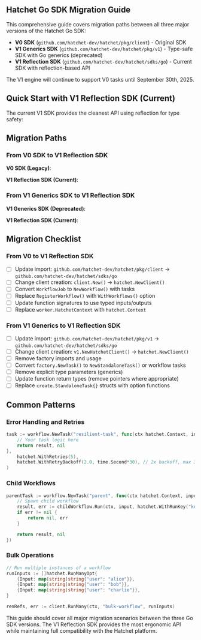 
## Hatchet Go SDK Migration Guide

This comprehensive guide covers migration paths between all three major versions of the Hatchet Go SDK:

- **V0 SDK** (`github.com/hatchet-dev/hatchet/pkg/client`) - Original SDK
- **V1 Generics SDK** (`github.com/hatchet-dev/hatchet/pkg/v1`) - Type-safe SDK with Go generics (deprecated)
- **V1 Reflection SDK** (`github.com/hatchet-dev/hatchet/sdks/go`) - Current SDK with reflection-based API

<Callout type="info">
  The V1 engine will continue to support V0 tasks until September 30th, 2025.
</Callout>

## Quick Start with V1 Reflection SDK (Current)

The current V1 SDK provides the cleanest API using reflection for type safety:

<Snippet src={snippets.go.sdk_migration.main.all} />

## Migration Paths

### From V0 SDK to V1 Reflection SDK

**V0 SDK (Legacy)**:

<Snippet src={snippets.go.sdk_migration.v0.all} />

**V1 Reflection SDK (Current)**:

<Snippet src={snippets.go.sdk_migration.v1.all} />

### From V1 Generics SDK to V1 Reflection SDK

**V1 Generics SDK (Deprecated)**:

<Snippet src={snippets.go.sdk_migration.v1_old.all} />

**V1 Reflection SDK (Current)**:

<Snippet src={snippets.go.sdk_migration.v1.all} />

## Migration Checklist

### From V0 to V1 Reflection SDK

- [ ] Update import: `github.com/hatchet-dev/hatchet/pkg/client` → `github.com/hatchet-dev/hatchet/sdks/go`
- [ ] Change client creation: `client.New()` → `hatchet.NewClient()`
- [ ] Convert `WorkflowJob` to `NewWorkflow()` with tasks
- [ ] Replace `RegisterWorkflow()` with `WithWorkflows()` option
- [ ] Update function signatures to use typed inputs/outputs
- [ ] Replace `worker.HatchetContext` with `hatchet.Context`

### From V1 Generics to V1 Reflection SDK

- [ ] Update import: `github.com/hatchet-dev/hatchet/pkg/v1` → `github.com/hatchet-dev/hatchet/sdks/go`
- [ ] Change client creation: `v1.NewHatchetClient()` → `hatchet.NewClient()`
- [ ] Remove factory imports and usage
- [ ] Convert `factory.NewTask()` to `NewStandaloneTask()` or workflow tasks
- [ ] Remove explicit type parameters (generics)
- [ ] Update function return types (remove pointers where appropriate)
- [ ] Replace `create.StandaloneTask{}` structs with option functions

## Common Patterns

### Error Handling and Retries

```go
task := workflow.NewTask("resilient-task", func(ctx hatchet.Context, input any) (any, error) {
    // Your task logic here
    return result, nil
},
    hatchet.WithRetries(5),
    hatchet.WithRetryBackoff(2.0, time.Second*30), // 2x backoff, max 30s
)
```

### Child Workflows

```go
parentTask := workflow.NewTask("parent", func(ctx hatchet.Context, input any) (any, error) {
    // Spawn child workflow
    result, err := childWorkflow.Run(ctx, input, hatchet.WithRunKey("key"))
    if err != nil {
        return nil, err
    }

    return result, nil
})
```

### Bulk Operations

```go
// Run multiple instances of a workflow
runInputs := []hatchet.RunManyOpt{
    {Input: map[string]string{"user": "alice"}},
    {Input: map[string]string{"user": "bob"}},
    {Input: map[string]string{"user": "charlie"}},
}

renRefs, err := client.RunMany(ctx, "bulk-workflow", runInputs)
```

This guide should cover all major migration scenarios between the three Go SDK versions. The V1 Reflection SDK provides the most ergonomic API while maintaining full compatibility with the Hatchet platform.
